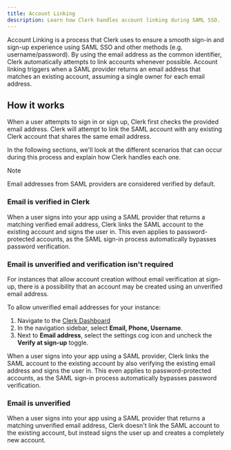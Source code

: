 ```yaml
---
title: Account Linking
description: Learn how Clerk handles account linking during SAML SSO.
---
```


Account Linking is a process that Clerk uses to ensure a smooth sign-in and sign-up experience using SAML SSO and other methods (e.g. username/password). By using the email address as the common identifier, Clerk automatically attempts to link accounts whenever possible. Account linking triggers when a SAML provider returns an email address that matches an existing account, assuming a single owner for each email address.

## How it works

When a user attempts to sign in or sign up, Clerk first checks the provided email address. Clerk will attempt to link the SAML account with any existing Clerk account that shares the same email address.

In the following sections, we'll look at the different scenarios that can occur during this process and explain how Clerk handles each one.

> [!NOTE]
> Email addresses from SAML providers are considered verified by default.

<Images
  width={2400}
  height={1754}
  src="/docs/images/authentication/account-linking-flow-saml.webp"
  alt="Flow chart of the SAML SSO account linking process in various scenarios."
/>

### Email is verified in Clerk

When a user signs into your app using a SAML provider that returns a matching verified email address, Clerk links the SAML account to the existing account and signs the user in. This even applies to password-protected accounts, as the SAML sign-in process automatically bypasses password verification.

### Email is unverified and verification isn't required

For instances that allow account creation without email verification at sign-up, there is a possibility that an account may be created using an unverified email address.

To allow unverified email addresses for your instance:

1. Navigate to the [Clerk Dashboard](https://dashboard.clerk.com/last-active?path=user-authentication/email-phone-username)
1. In the navigation sidebar, select **Email, Phone, Username**.
1. Next to **Email address**, select the settings cog icon and uncheck the **Verify at sign-up** toggle.

When a user signs into your app using a SAML provider, Clerk links the SAML account to the existing account by also verifying the existing email address and signs the user in. This even applies to password-protected accounts, as the SAML sign-in process automatically bypasses password verification.

### Email is unverified

When a user signs into your app using a SAML provider that returns a matching unverified email address, Clerk doesn't link the SAML account to the existing account, but instead signs the user up and creates a completely new account.

